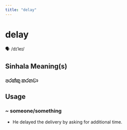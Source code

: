 ```yaml
---
title: "delay"
---
```


# delay

🗣️ /dɪˈleɪ/

## Sinhala Meaning(s)

### පරක්කු කරනවා

## Usage

### ~ someone/something

- He delayed the delivery by asking for additional time.

